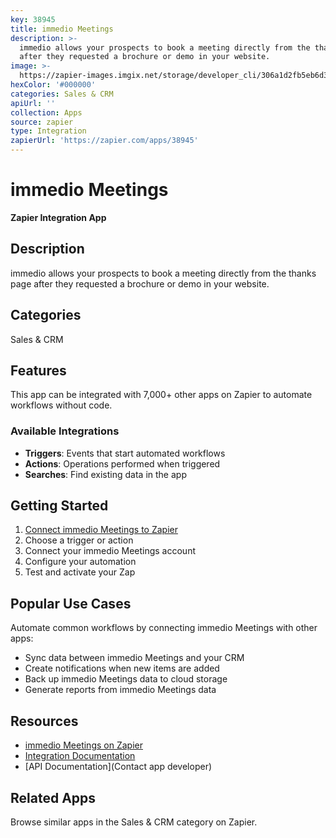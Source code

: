 ```yaml
---
key: 38945
title: immedio Meetings
description: >-
  immedio allows your prospects to book a meeting directly from the thanks page
  after they requested a brochure or demo in your website.
image: >-
  https://zapier-images.imgix.net/storage/developer_cli/306a1d2fb5eb6d36272c1bde523bec91.png?auto=format%2Ccompress&ixlib=python-3.0.0&q=50
hexColor: '#000000'
categories: Sales & CRM
apiUrl: ''
collection: Apps
source: zapier
type: Integration
zapierUrl: 'https://zapier.com/apps/38945'
---
```

# immedio Meetings

**Zapier Integration App**

## Description

immedio allows your prospects to book a meeting directly from the thanks page after they requested a brochure or demo in your website.

## Categories

Sales & CRM

## Features

This app can be integrated with 7,000+ other apps on Zapier to automate workflows without code.

### Available Integrations

- **Triggers**: Events that start automated workflows
- **Actions**: Operations performed when triggered
- **Searches**: Find existing data in the app

## Getting Started

1. [Connect immedio Meetings to Zapier](https://zapier.com/apps/38945)
2. Choose a trigger or action
3. Connect your immedio Meetings account
4. Configure your automation
5. Test and activate your Zap

## Popular Use Cases

Automate common workflows by connecting immedio Meetings with other apps:

- Sync data between immedio Meetings and your CRM
- Create notifications when new items are added
- Back up immedio Meetings data to cloud storage
- Generate reports from immedio Meetings data

## Resources

- [immedio Meetings on Zapier](https://zapier.com/apps/38945)
- [Integration Documentation](https://zapier.com/apps/38945/integrations)
- [API Documentation](Contact app developer)

## Related Apps

Browse similar apps in the Sales & CRM category on Zapier.
